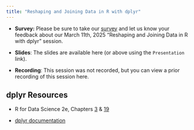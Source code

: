 ```yaml
---
title: "Reshaping and Joining Data in R with dplyr"
---
```


-   **Survey:** Please be sure to take our [survey](https://bit.ly/dplyr-survey) and let us know your feedback about our March 11th, 2025 "Reshaping and Joining Data in R with dplyr" session.

-   **Slides**: The slides are available here (or above using the `Presentation` link).

-   **Recording**: This session was not recorded, but you can view a prior recording of this session here.

## dplyr Resources

-   R for Data Science 2e, Chapters [3](https://r4ds.hadley.nz/data-transform) & [19](https://r4ds.hadley.nz/joins)

-   [dplyr documentation](https://dplyr.tidyverse.org/index.html)
